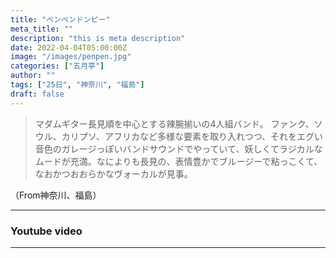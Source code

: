 ```yaml
---
title: "ペンペンドンピー"
meta_title: ""
description: "this is meta description"
date: 2022-04-04T05:00:00Z
image: "/images/penpen.jpg"
categories: ["五月亭"]
author: ""
tags: ["25日", "神奈川", "福島"]
draft: false
---
```


> マダムギター長見順を中心とする辣腕揃いの4人組バンド。
ファンク、ソウル、カリプソ、アフリカなど多様な要素を取り入れつつ、それをエグい音色のガレージっぽいバンドサウンドでやっていて、妖しくてラジカルなムードが充満。なによりも長見の、表情豊かでブルージーで粘っこくて、なおかつおおらかなヴォーカルが見事。

（From神奈川、福島）

---

### Youtube video

<Youtube client:load id="c92xc0pPSq8" title="
 Video Test Title" />

---
